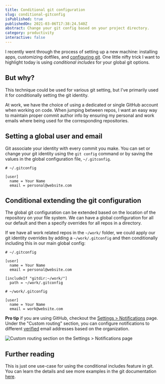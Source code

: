 ```yaml
---
title: Conditional git configuration
slug: conditional-gitconfig
isPublished: true
publishedOn: 2021-03-06T17:38:24.540Z
abstract: Change your git config based on your project directory.
category: productivity
interactive: false
---
```



I recently went through the process of setting up a new machine: installing apps, customizing dotfiles, and [configuring git](https://git-scm.com/docs/git-config). One little nifty trick I want to highlight today is using _conditional includes_ for your global git options.

## But why?

This technique could be used for various git setting, but I've primarily used it for conditionally setting the git identity.

At work, we have the choice of using a dedicated or single GitHub account when working on code. When jumping between repos, I want an easy way to maintain proper commit author info by ensuring my personal and work emails where being used for the corresponding repositories.

## Setting a global user and email

Git associate your identity with every commit you make. You can set or change your git identity using the `git config` command or by saving the values in the global configuration file, `~/.gitconfig`.

```
# ~/.gitconfig

[user]
  name = Your Name
  email = personal@website.com
```

## Conditional extending the git configuration

The global git configuration can be extended based on the location of the repository on your file system. We can have a global configuration for all our default and then a specify overrides for all repos in a directory.

If we have all work related repos in the `~/work/` folder, we could apply our git identity overrides by adding a `~/work/.gitconfig` and then conditionally including this in our main global config:

```
# ~/.gitconfig

[user]
  name = Your Name
  email = personal@website.com

[includeIf "gitdir:~/work/"]
  path = ~/work/.gitconfig
```

```
# ~/work/.gitconfig

[user]
  name = Your Name
  email = work@website.com
```

**Pro tip** if you are using GitHub, checkout the [Settings > Notifications](https://github.com/settings/notifications) page. Under the "Custom routing" section, you can configure notifications to different [verified](https://github.com/settings/emails) email addresses based on the organization.

![Custom routing section on the Settings > Notifications page](./images/custom-routing.png)

## Further reading

This is just one use-case for using the conditional includes feature in git. You can learn the details and see more examples in the git documentation [here](https://git-scm.com/docs/git-config#_conditional_includes).
